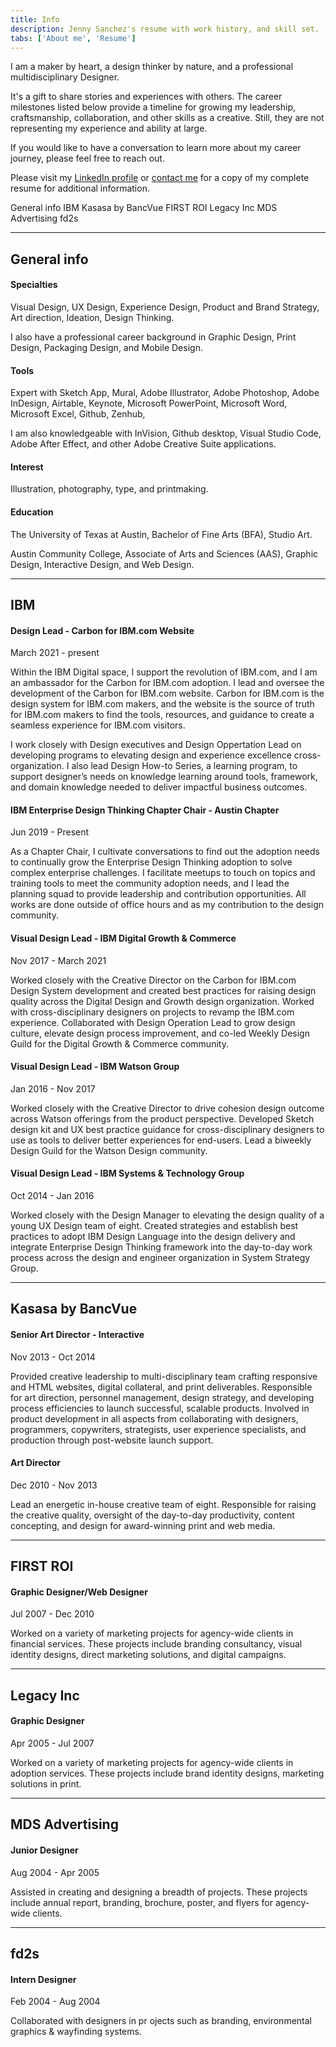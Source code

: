 ```yaml
---
title: Info
description: Jenny Sanchez's resume with work history, and skill set.
tabs: ['About me', 'Resume']
---
```


I am a maker by heart, a design thinker by nature, and a professional multidisciplinary Designer.

It's a gift to share stories and experiences with others. The career milestones listed below provide a timeline for growing my leadership, craftsmanship, collaboration, and other skills as a creative. Still, they are not representing my experience and ability at large. 

If you would like to have a conversation to learn more about my career journey, please feel free to reach out.

Please visit my [LinkedIn profile](https://www.linkedin.com/in/jennyhsiaosanchez) or [contact me](/contact) for a copy of my complete resume for additional information.

<AnchorLinks>
  <AnchorLink>General info</AnchorLink>
  <AnchorLink>IBM</AnchorLink>
  <AnchorLink>Kasasa by BancVue</AnchorLink>
  <AnchorLink>FIRST ROI</AnchorLink>
  <AnchorLink>Legacy Inc</AnchorLink>
  <AnchorLink>MDS Advertising</AnchorLink>
  <AnchorLink>fd2s</AnchorLink>
</AnchorLinks>

    

<div class="resume">

---
    
<Row>

  <Column colMd={3} colLg={4}>

## General info  

  </Column>

  <Column colMd={6} colLg={7}>

#### Specialties  
Visual Design, UX Design, Experience Design, Product and Brand Strategy, Art direction, Ideation, Design Thinking.  

I also have a professional career background in Graphic Design, Print Design, Packaging Design, and Mobile Design.  

#### Tools  
Expert with Sketch App, Mural, Adobe Illustrator, Adobe Photoshop, Adobe InDesign, Airtable, Keynote, Microsoft PowerPoint, Microsoft Word, Microsoft Excel, Github, Zenhub,  

I am also knowledgeable with InVision, Github desktop, Visual Studio Code, Adobe After Effect, and other Adobe Creative Suite applications.  

#### Interest  
Illustration, photography, type, and printmaking.  

#### Education  
The University of Texas at Austin, Bachelor of Fine Arts (BFA), Studio Art.  

Austin Community College, Associate of Arts and Sciences (AAS), Graphic Design, Interactive Design, and Web Design.  

  </Column>

</Row>

---
    
<Row>

  <Column colMd={3} colLg={4}>

## IBM

  </Column>

  <Column colMd={6} colLg={7}>

#### Design Lead - Carbon for IBM.com Website  
<Caption>March 2021 - present</Caption>  

Within the IBM Digital space, I support the revolution of IBM.com, and I am an ambassador for the Carbon for IBM.com adoption. I lead and oversee the development of the Carbon for IBM.com website. Carbon for IBM.com is the design system for IBM.com makers, and the website is the source of truth for IBM.com makers to find the tools, resources, and guidance to create a seamless experience for IBM.com visitors.  

I work closely with Design executives and Design Oppertation Lead on developing programs to elevating design and experience excellence cross-organization. I also lead Design How-to Series, a learning program, to support designer’s needs on knowledge learning around tools, framework, and domain knowledge needed to deliver impactful business outcomes.  

#### IBM Enterprise Design Thinking Chapter Chair - Austin Chapter  
<Caption>Jun 2019 - Present</Caption>  

As a Chapter Chair, I cultivate conversations to find out the adoption needs to continually grow the Enterprise Design Thinking adoption to solve complex enterprise challenges. I facilitate meetups to touch on topics and training tools to meet the community adoption needs, and I lead the planning squad to provide leadership and contribution opportunities. All works are done outside of office hours and as my contribution to the design community.  

#### Visual Design Lead - IBM Digital Growth & Commerce  
<Caption>Nov 2017 - March 2021</Caption>  

Worked closely with the Creative Director on the Carbon for IBM.com Design System development and created best practices for raising design quality across the Digital Design and Growth design organization. Worked with cross-disciplinary designers on projects to revamp the IBM.com experience. Collaborated with Design Operation Lead to grow design culture, elevate design process improvement, and co-led Weekly Design Guild for the Digital Growth & Commerce community.  

#### Visual Design Lead - IBM Watson Group  
<Caption>Jan 2016 - Nov 2017</Caption>  

Worked closely with the Creative Director to drive cohesion design outcome across Watson offerings from the product perspective. Developed Sketch design kit and UX best practice guidance for cross-disciplinary designers to use as tools to deliver better experiences for end-users. Lead a biweekly Design Guild for the Watson Design community.  

#### Visual Design Lead - IBM Systems & Technology Group  
<Caption>Oct 2014 - Jan 2016</Caption>  

Worked closely with the Design Manager to elevating the design quality of a young UX Design team of eight. Created strategies and establish best practices to adopt IBM Design Language into the design delivery and integrate Enterprise Design Thinking framework into the day-to-day work process across the design and engineer organization in System Strategy Group.  

  </Column>

</Row>

---
    
<Row>

  <Column colMd={3} colLg={4}>

## Kasasa by BancVue

  </Column>

  <Column colMd={6} colLg={7}>

#### Senior Art Director - Interactive  
<Caption>Nov 2013 - Oct 2014</Caption>  

Provided creative leadership to multi-disciplinary team crafting responsive and HTML websites, digital collateral, and print deliverables. Responsible for art direction, personnel management, design strategy, and developing process efficiencies to launch successful, scalable products. Involved in product development in all aspects from collaborating with designers, programmers, copywriters, strategists, user experience specialists, and production through post-website launch support.

#### Art Director  
<Caption>Dec 2010 - Nov 2013</Caption>  

Lead an energetic in-house creative team of eight. Responsible for raising the creative quality, oversight of the day-to-day productivity, content concepting, and design for award-winning print and web media.   

  </Column>

</Row>

---
    
<Row>

  <Column colMd={3} colLg={4}>

## FIRST ROI

  </Column>

  <Column colMd={6} colLg={7}>

#### Graphic Designer/Web Designer  
<Caption>Jul 2007 - Dec 2010</Caption>  

Worked on a variety of marketing projects for agency-wide clients in financial services. These projects include branding consultancy, visual identity designs, direct marketing solutions, and digital campaigns.

  </Column>

</Row>

---
    
<Row>

  <Column colMd={3} colLg={4}>

## Legacy Inc

  </Column>

  <Column colMd={6} colLg={7}>

#### Graphic Designer  
<Caption>Apr 2005 - Jul 2007</Caption>  

Worked on a variety of marketing projects for agency-wide clients in adoption services.  These projects include brand identity designs, marketing solutions in print.

  </Column>

</Row>

---
    
<Row>

  <Column colMd={3} colLg={4}>

## MDS Advertising

  </Column>

  <Column colMd={6} colLg={7}>

#### Junior Designer  
<Caption>Aug 2004 - Apr 2005</Caption>  

Assisted in creating and designing a breadth of projects. These projects include annual report, branding, brochure, poster, and flyers for agency-wide clients.

  </Column>

</Row>

---
    
<Row>

  <Column colMd={3} colLg={4}>

## fd2s

  </Column>

  <Column colMd={6} colLg={7}>

#### Intern Designer  
<Caption>Feb 2004 - Aug 2004</Caption>  

Collaborated with designers in pr ojects such as branding, environmental graphics & wayfinding systems.    

  </Column>

</Row>

</div>
